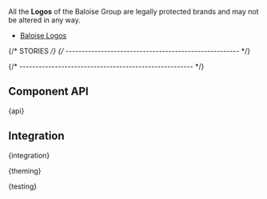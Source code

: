 

<Meta of={LogoStories} />

<StoryHeading of={LogoStories.Basic} hidden></StoryHeading>

<Banner of={LogoStories} />

<Lead>All the **Logos** of the Baloise Group are legally protected brands and may not be altered in any way.</Lead>

- [Baloise Logos](https://www.baloise.com/en/home/about-us/who-we-are/images-logos.html)

<Canvas of={LogoStories.Basic} sourceState="shown" />

<PlaygroundBar of={LogoStories.Basic}></PlaygroundBar>

{/* STORIES */}
{/* ------------------------------------------------------ */}

<StoryHeading of={LogoStories.Animated}></StoryHeading>

<Canvas of={LogoStories.Animated} />

{/* ------------------------------------------------------ */}

## Component API


<Markdown>{api}</Markdown>

## Integration


<Markdown>{integration}</Markdown>


<Markdown>{theming}</Markdown>


<Markdown>{testing}</Markdown>

<Footer />